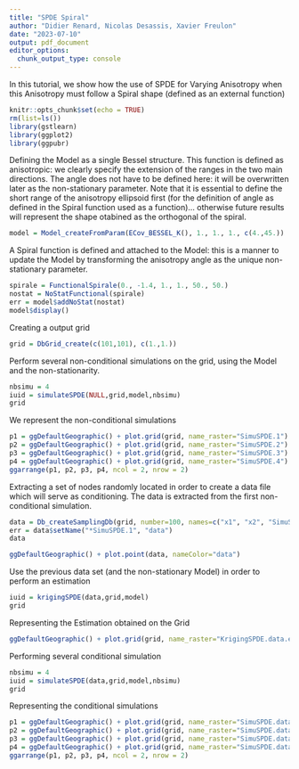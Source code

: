 ```yaml
---
title: "SPDE Spiral"
author: "Didier Renard, Nicolas Desassis, Xavier Freulon"
date: "2023-07-10"
output: pdf_document
editor_options: 
  chunk_output_type: console
---
```


In this tutorial, we show how the use of SPDE for Varying Anisotropy when this Anisotropy must follow a Spiral shape (defined as an external function)

```r
knitr::opts_chunk$set(echo = TRUE)
rm(list=ls())
library(gstlearn)
library(ggplot2)
library(ggpubr)
```

Defining the Model as a single Bessel structure. This function is defined as anisotropic: we clearly specify the extension of the ranges in the two main directions. The angle does not have to be defined here: it will be overwritten later as the non-stationary parameter. Note that it is essential to define the short range of the anisotropy ellipsoid first (for the definition of angle as defined in the Spiral function used as a function)... otherwise future results will represent the shape otabined as the orthogonal of the spiral.

```r
model = Model_createFromParam(ECov_BESSEL_K(), 1., 1., 1., c(4.,45.))
```

A Spiral function is defined and attached to the Model: this is a manner to update the Model by transforming the anisotropy angle as the unique non-stationary parameter.

```r
spirale = FunctionalSpirale(0., -1.4, 1., 1., 50., 50.)
nostat = NoStatFunctional(spirale)
err = model$addNoStat(nostat)
model$display()
```

Creating a output grid

```r
grid = DbGrid_create(c(101,101), c(1.,1.)) 
```

Perform several non-conditional simulations on the grid, using the Model and the non-stationarity.

```r
nbsimu = 4
iuid = simulateSPDE(NULL,grid,model,nbsimu)
grid
```

We represent the non-conditional simulations

```r
p1 = ggDefaultGeographic() + plot.grid(grid, name_raster="SimuSPDE.1")
p2 = ggDefaultGeographic() + plot.grid(grid, name_raster="SimuSPDE.2")
p3 = ggDefaultGeographic() + plot.grid(grid, name_raster="SimuSPDE.3")
p4 = ggDefaultGeographic() + plot.grid(grid, name_raster="SimuSPDE.4")
ggarrange(p1, p2, p3, p4, ncol = 2, nrow = 2)
```

Extracting a set of nodes randomly located in order to create a data file which will serve as conditioning. The data is extracted from the first non-conditional simulation.

```r
data = Db_createSamplingDb(grid, number=100, names=c("x1", "x2", "SimuSPDE.1"))
err = data$setName("*SimuSPDE.1", "data")
data
```

```r
ggDefaultGeographic() + plot.point(data, nameColor="data")
```

Use the previous data set (and the non-stationary Model) in order to perform an estimation

```r
iuid = krigingSPDE(data,grid,model)
grid
```

Representing the Estimation obtained on the Grid

```r
ggDefaultGeographic() + plot.grid(grid, name_raster="KrigingSPDE.data.estim")
```

Performing several conditional simulation

```r
nbsimu = 4
iuid = simulateSPDE(data,grid,model,nbsimu)
grid
```

Representing the conditional simulations

```r
p1 = ggDefaultGeographic() + plot.grid(grid, name_raster="SimuSPDE.data.1")
p2 = ggDefaultGeographic() + plot.grid(grid, name_raster="SimuSPDE.data.2")
p3 = ggDefaultGeographic() + plot.grid(grid, name_raster="SimuSPDE.data.3")
p4 = ggDefaultGeographic() + plot.grid(grid, name_raster="SimuSPDE.data.4")
ggarrange(p1, p2, p3, p4, ncol = 2, nrow = 2)
```

